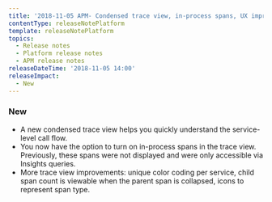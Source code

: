 ```yaml
---
title: '2018-11-05 APM- Condensed trace view, in-process spans, UX improvements'
contentType: releaseNotePlatform
template: releaseNotePlatform
topics:
  - Release notes
  - Platform release notes
  - APM release notes
releaseDateTime: '2018-11-05 14:00'
releaseImpact:
  - New
---
```


### New

* A new condensed trace view helps you quickly understand the service-level call flow.
* You now have the option to turn on in-process spans in the trace view. Previously, these spans were not displayed and were only accessible via Insights queries.
* More trace view improvements: unique color coding per service, child span count is viewable when the parent span is collapsed, icons to represent span type.

